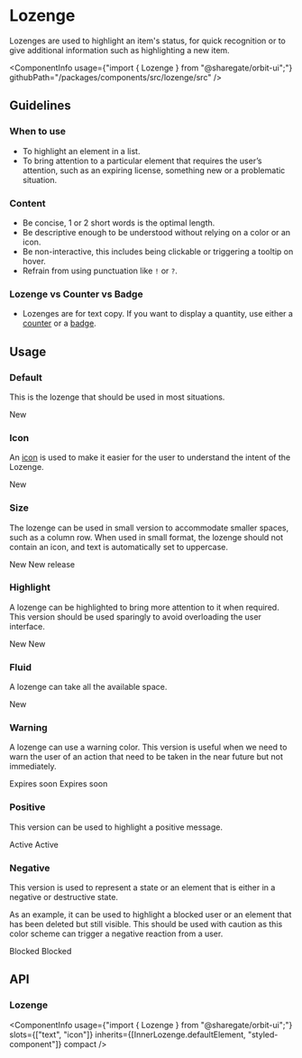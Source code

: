 
<Meta
    title="Components/Lozenge"
    id="lozenge"
/>

# Lozenge

<Tagline>Lozenges are used to highlight an item's status, for quick recognition or to give additional information such as highlighting a new item.</Tagline>

<ComponentInfo
    usage={"import { Lozenge } from \"@sharegate/orbit-ui\";"}
    githubPath="/packages/components/src/lozenge/src"
/>

## Guidelines

### When to use

- To highlight an element in a list.
- To bring attention to a particular element that requires the user’s attention, such as an expiring license, something new or a problematic situation.

### Content

- Be concise, 1 or 2 short words is the optimal length.
- Be descriptive enough to be understood without relying on a color or an icon.
- Be non-interactive, this includes being clickable or triggering a tooltip on hover.
- Refrain from using punctuation like `!` or `?`.

### Lozenge vs Counter vs Badge

- Lozenges are for text copy. If you want to display a quantity, use either a [counter](?path=/docs/counter--default-story) or a [badge](?path=/docs/badge--default-story).

## Usage

### Default

This is the lozenge that should be used in most situations.

<Preview>
    <Story name="default">
        <Lozenge>New</Lozenge>
    </Story>
</Preview>

### Icon

An [icon](?path=/docs/icon-gallery--page) is used to make it easier for the user to understand the intent of the Lozenge.

<Preview>
    <Story name="icon">
        <Lozenge>
            <PlaceholderMajorIcon />
            <Text>New</Text>
        </Lozenge>
    </Story>
</Preview>

### Size

The lozenge can be used in small version to accommodate smaller spaces, such as a column row. When used in small format, the lozenge should not contain an icon, and text is automatically set to uppercase.

<Preview>
    <Story name="size">
        <Inline alignY="center">
            <Lozenge size="sm">New</Lozenge>
            <Lozenge>New release</Lozenge>
        </Inline>
    </Story>
</Preview>

### Highlight

A lozenge can be highlighted to bring more attention to it when required. This version should be used sparingly to avoid overloading the user interface.

<Preview>
    <Story name="highlight">
        <Inline alignY="center">
            <Lozenge size="sm" highlight>New</Lozenge>
            <Lozenge highlight>New</Lozenge>
        </Inline>
    </Story>
</Preview>

### Fluid

A lozenge can take all the available space.

<Preview>
    <Story name="fluid">
        <Lozenge fluid>New</Lozenge>
    </Story>
</Preview>

### Warning

A lozenge can use a warning color. This version is useful when we need to warn the user of an action that need to be taken in the near future but not immediately.

<Preview>
    <Story name="warning">
        <Inline alignY="center">
            <Lozenge variant="warning">Expires soon</Lozenge>
            <Lozenge variant="warning" highlight>Expires soon</Lozenge>
        </Inline>
    </Story>
</Preview>

### Positive

This version can be used to highlight a positive message.

<Preview>
    <Story name="positive">
        <Inline alignY="center">
            <Lozenge variant="positive">Active</Lozenge>
            <Lozenge variant="positive" highlight>Active</Lozenge>
        </Inline>
    </Story>
</Preview>


### Negative

This version is used to represent a state or an element that is either in a negative or destructive state.

As an example, it can be used to highlight a blocked user or an element that has been deleted but still visible. This should be used with caution as this color scheme can trigger a negative reaction from a user.

<Preview>
    <Story name="negative">
        <Inline alignY="center">
            <Lozenge variant="negative">Blocked</Lozenge>
            <Lozenge variant="negative" highlight>Blocked</Lozenge>
        </Inline>
    </Story>
</Preview>

## API

### Lozenge

<ComponentInfo
    usage={"import { Lozenge } from \"@sharegate/orbit-ui\";"}
    slots={["text", "icon"]}
    inherits={[InnerLozenge.defaultElement, "styled-component"]}
    compact
/>

<ArgsTable of={InnerLozenge} sort="alpha" />

